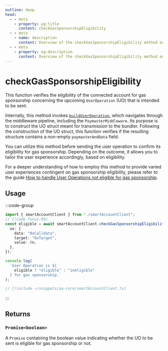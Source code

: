 ```yaml
---
outline: deep
head:
  - - meta
    - property: og:title
      content: checkGasSponsorshipEligibility
  - - meta
    - name: description
      content: Overview of the checkGasSponsorshipEligibility method on SmartAccountClient
  - - meta
    - property: og:description
      content: Overview of the checkGasSponsorshipEligibility method on SmartAccountClient
---
```


# checkGasSponsorshipEligibility

This function verifies the eligibility of the connected account for gas sponsorship concerning the upcoming `UserOperation` (UO) that is intended to be sent.

Internally, this method invokes [`buildUserOperation`](./buildUserOperation.md), which navigates through the middleware pipeline, including the `PaymasterMiddleware`. Its purpose is to construct the UO struct meant for transmission to the bundler. Following the construction of the UO struct, this function verifies if the resulting structure contains a non-empty `paymasterAndData` field.

You can utilize this method before sending the user operation to confirm its eligibility for gas sponsorship. Depending on the outcome, it allows you to tailor the user experience accordingly, based on eligibility.

For a deeper understanding of how to employ this method to provide varied user experiences contingent on gas sponsorship eligibility, please refer to the guide [How to handle User Operations not eligible for gas sponsorship](/using-smart-accounts/sponsoring-gas/checking-eligibility.md).

## Usage

:::code-group

```ts [example.ts]
import { smartAccountClient } from "./smartAccountClient";
// [!code focus:99]
const eligible = await smartAccountClient.checkGasSponsorshipEligibility({
  uo: {
    data: "0xCalldata",
    target: "0xTarget",
    value: 0n,
  },
});

console.log(
  `User Operation is ${
    eligible ? "eligible" : "ineligible"
  } for gas sponsorship.`
);
```

```ts [smartAccountClient.ts]
// [!include ~/snippets/aa-core/smartAccountClient.ts]
```

:::

## Returns

### `Promise<boolean>`

A `Promise` containing the boolean value indicating whether the UO to be sent is eligible for gas sponsorship or not.


<SendUoParam />
